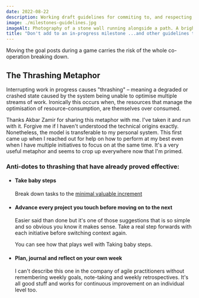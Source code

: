 ```yaml
---
date: 2022-08-22
description: Working draft guidelines for commiting to, and respecting, milestones
image: ./milestones-guidelines.jpg
imageAlt: Photography of a stone wall running alongside a path. A bright blue sky and bright clouds are visible in the background.
title: "Don't add to an in-progress milestone ...and other guidelines that seem obvious once you put them into words"
---
```


Moving the goal posts during a game carries the risk of the whole co-operation breaking down.

## The Thrashing Metaphor

Interrupting work in progress causes "thrashing" – meaning a degraded or crashed state caused by the system being unable to optimise multiple streams of work. Ironically this occurs when, the resources that manage the optimisation of resource-consumption, are themselves over consumed.

Thanks Akbar Zamir for sharing this metaphor with me. I've taken it and run with it. Forgive me if I haven't understood the technical origins exactly. Nonetheless, the model is transferable to my personal system. This first came up when I reached out for help on how to perform at my best even when I have multiple initiatives to focus on at the same time. It's a very useful metaphor and seems to crop up everywhere now that I'm primed.

### Anti-dotes to thrashing that have already proved effective:

- #### Take baby steps

  Break down tasks to the [minimal valuable increment](https://www.codurance.com/publications/2020/01/27/minimum-valuable-increment)

- #### Advance every project you touch before moving on to the next

  Easier said than done but it's one of those suggestions that is so simple and so obvious you know it makes sense. Take a real step forwards with each initiative before switching context again.

  You can see how that plays well with Taking baby steps.

- #### Plan, journal and reflect on your own week

  I can't describe this one in the company of agile practitioners without remembering weekly goals, note-taking and weekly retrospectives. It's all good stuff and works for continuous improvement on an individual level too.
